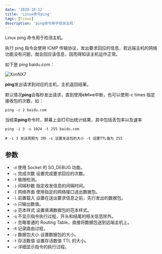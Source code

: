 ```yaml
---
date: '2020-10-12'
title: 'Linux命令ping'
tags: [linux]
description: 'ping命令用于检测主机'
---
```


Linux ping 命令用于检测主机。

执行 ping 指令会使用 ICMP 传输协议，发出要求回应的信息，若远端主机的网络功能没有问题，就会回应该信息，因而得知该主机运作正常。

如下是 ping baidu.com：

![XimNX7](https://cdn.jsdelivr.net/gh/funnyPan/pics@master/uPic/XimNX7.png)

**ping**发出请求到对应的主机，主机返回结果。

默认情况**ping**会每秒发出请求，直到使用**ctrl+c**中断，也可以使用-c times 指定接收包的次数，如：

```shell
ping -c 2 baidu.com
```

当结束**ping**命令时，屏幕上会打印出统计结果，其中包括丢包率以及速率

```shell
ping -i 3 -s 1024 -t 255 baidu.com

# -i 3 发送周期为 3秒 -s 设置发送包的大小 -t 设置TTL值为 255
```

## 参数

- `-d` 使用 Socket 的 SO_DEBUG 功能。
- `-c` 完成次数 设置完成要求回应的次数。
- `-f` 极限检测。
- `-i` 间隔秒数 指定收发信息的间隔时间。
- `-I` 网络界面 使用指定的网络接口送出数据包。
- `-l` 前置载入 设置在送出要求信息之前，先行发出的数据包。
- `-n` 只输出数值。
- `-p` 范本样式 设置填满数据包的范本样式。
- `-q` 不显示指令执行过程，开头和结尾的相关信息除外。
- `-r` 忽略普通的 Routing Table，直接将数据包送到远端主机上。
- `-R` 记录路由过程。
- `-s` 数据包大小 设置数据包的大小。
- `-t` 存活数值 设置存活数值 TTL 的大小。
- `-v` 详细显示指令的执行过程。
